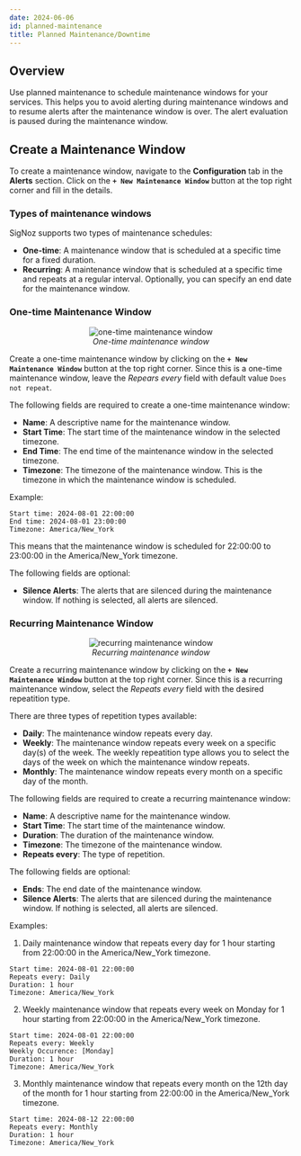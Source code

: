 ```yaml
---
date: 2024-06-06
id: planned-maintenance
title: Planned Maintenance/Downtime
---
```



## Overview

Use planned maintenance to schedule maintenance windows for your services. This helps you to avoid alerting during maintenance windows and to resume alerts after the maintenance window is over. The alert evaluation is paused during the maintenance window.

## Create a Maintenance Window

To create a maintenance window, navigate to the **Configuration** tab in the **Alerts** section. Click on the **`+ New Maintenance Window`** button at the top right corner and fill in the details.

### Types of maintenance windows

SigNoz supports two types of maintenance schedules:

- **One-time**: A maintenance window that is scheduled at a specific time for a fixed duration.
- **Recurring**: A maintenance window that is scheduled at a specific time and repeats at a regular interval. Optionally, you can specify an end date for the maintenance window.

### One-time Maintenance Window

<figure data-zoomable align='center'>
    <img src="/img/docs/product-features/alerts/one-time.png" alt="one-time maintenance window"/>
    <figcaption><i>One-time maintenance window</i></figcaption>
</figure>

Create a one-time maintenance window by clicking on the **`+ New Maintenance Window`** button at the top right corner. Since this is a one-time maintenance window, leave the *Repears every* field with default value `Does not repeat`.

The following fields are required to create a one-time maintenance window:

- **Name**: A descriptive name for the maintenance window.
- **Start Time**: The start time of the maintenance window in the selected timezone.
- **End Time**: The end time of the maintenance window in the selected timezone.
- **Timezone**: The timezone of the maintenance window. This is the timezone in which the maintenance window is scheduled.

Example:

```
Start time: 2024-08-01 22:00:00
End time: 2024-08-01 23:00:00
Timezone: America/New_York
```

This means that the maintenance window is scheduled for 22:00:00 to 23:00:00 in the America/New_York timezone.

The following fields are optional:

- **Silence Alerts**: The alerts that are silenced during the maintenance window. If nothing is selected, all alerts are silenced.

### Recurring Maintenance Window

<figure data-zoomable align='center'>
    <img src="/img/docs/product-features/alerts/recurring-daily.png" alt="recurring maintenance window"/>
    <figcaption><i>Recurring maintenance window</i></figcaption>
</figure>

Create a recurring maintenance window by clicking on the **`+ New Maintenance Window`** button at the top right corner. Since this is a recurring maintenance window, select the *Repeats every* field with the desired repeatition type.

There are three types of repetition types available:

- **Daily**: The maintenance window repeats every day.
- **Weekly**: The maintenance window repeats every week on a specific day(s) of the week. The weekly repeatition type allows you to select the days of the week on which the maintenance window repeats.
- **Monthly**: The maintenance window repeats every month on a specific day of the month.

The following fields are required to create a recurring maintenance window:

- **Name**: A descriptive name for the maintenance window.
- **Start Time**: The start time of the maintenance window.
- **Duration**: The duration of the maintenance window.
- **Timezone**: The timezone of the maintenance window.
- **Repeats every**: The type of repetition.

The following fields are optional:

- **Ends**: The end date of the maintenance window.
- **Silence Alerts**: The alerts that are silenced during the maintenance window. If nothing is selected, all alerts are silenced.

Examples:

1. Daily maintenance window that repeats every day for 1 hour starting from 22:00:00 in the America/New_York timezone.

```
Start time: 2024-08-01 22:00:00
Repeats every: Daily
Duration: 1 hour
Timezone: America/New_York
```

2. Weekly maintenance window that repeats every week on Monday for 1 hour starting from 22:00:00 in the America/New_York timezone.

```
Start time: 2024-08-01 22:00:00
Repeats every: Weekly
Weekly Occurence: [Monday]
Duration: 1 hour
Timezone: America/New_York
```

3. Monthly maintenance window that repeats every month on the 12th day of the month for 1 hour starting from 22:00:00 in the America/New_York timezone.

```
Start time: 2024-08-12 22:00:00
Repeats every: Monthly
Duration: 1 hour
Timezone: America/New_York
```